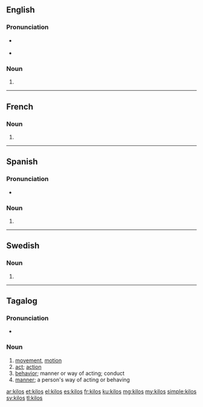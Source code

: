{{also|Kilos|kilo's}}
==English==

===Pronunciation===
* {{a|RP}} {{IPA|/ˈkiːləʊz/|lang=en}}
* {{a|GenAm}} {{IPA|/ˈkiloʊz/|lang=en}}

===Noun===
{{head|en|noun plural form}}

# {{plural of|kilo|lang=en}}

----

==French==

===Noun===
{{head|fr|noun plural form|g=m}}

# {{plural of|kilo|lang=fr}}

----

==Spanish==

===Pronunciation===
* {{es-IPA}}

===Noun===
{{head|es|noun form|g=m-p}}

# {{plural of|kilo|lang=es}}

----

==Swedish==

===Noun===
{{head|sv|noun form}}

# {{sv-noun-form-indef-gen|kilo}}

----

==Tagalog==

===Pronunciation===
* {{IPA|/ˈkilos/|lang=tl}}

===Noun===
{{head|tl|noun}}

# [[movement]], [[motion]]
# [[act]]; [[action]]
# [[behavior]]; manner or way of acting; conduct
# [[manner]]; a person's way of acting or behaving

[[ar:kilos]]
[[et:kilos]]
[[el:kilos]]
[[es:kilos]]
[[fr:kilos]]
[[ku:kilos]]
[[mg:kilos]]
[[my:kilos]]
[[simple:kilos]]
[[sv:kilos]]
[[tl:kilos]]